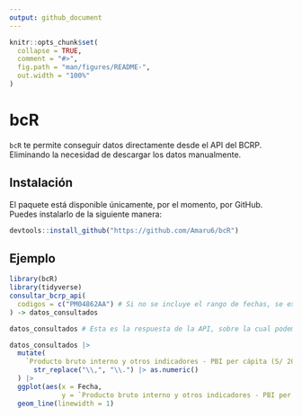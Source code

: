 ```yaml
---
output: github_document
---
```


<!-- README.md is generated from README.Rmd. Please edit that file -->

```r
knitr::opts_chunk$set(
  collapse = TRUE,
  comment = "#>",
  fig.path = "man/figures/README-",
  out.width = "100%"
)
```

# bcR

`bcR` te permite conseguir datos directamente desde el API del BCRP. Eliminando la necesidad de descargar los datos manualmente. 

## Instalación

El paquete está disponible únicamente, por el momento, por GitHub. Puedes instalarlo de la siguiente manera:

```r
devtools::install_github("https://github.com/Amaru6/bcR")
```

## Ejemplo

```r
library(bcR)
library(tidyverse)
consultar_bcrp_api(
  codigos = c("PM04862AA") # Si no se incluye el rango de fechas, se extraerá las fechas más recientes.
) -> datos_consultados

datos_consultados # Esta es la respuesta de la API, sobre la cual podemos trabajar 

datos_consultados |> 
  mutate(
    `Producto bruto interno y otros indicadores - PBI per cápita (S/ 2007)` = `Producto bruto interno y otros indicadores - PBI per cápita (S/ 2007)` |> 
      str_replace("\\,", "\\.") |> as.numeric()
  ) |> 
  ggplot(aes(x = Fecha,
             y = `Producto bruto interno y otros indicadores - PBI per cápita (S/ 2007)`)) + 
  geom_line(linewidth = 1)

```

